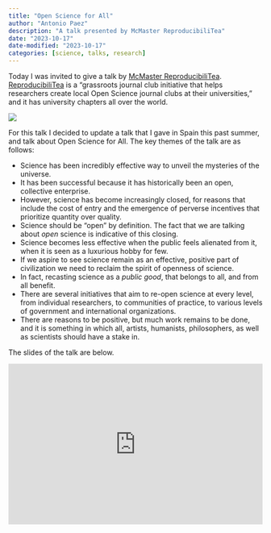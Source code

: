 ```yaml
---
title: "Open Science for All"
author: "Antonio Paez"
description: "A talk presented by McMaster ReproducibiliTea"
date: "2023-10-17"
date-modified: "2023-10-17"
categories: [science, talks, research] 
---
```


Today I was invited to give a talk by [McMaster ReproducibiliTea](https://reproducibilitea.org/journal-clubs/#McMaster). [ReproducibiliTea](https://reproducibilitea.org/) is a "grassroots journal club initiative that helps researchers create local Open Science journal clubs at their universities," and it has university chapters all over the world.

![](open-science-for-all-poster.png)

For this talk I decided to update a talk that I gave in Spain this past summer, and talk about Open Science for All. The key themes of the talk are as follows:

- Science has been incredibly effective way to unveil the mysteries of the universe.
- It has been successful because it has historically been an open, collective enterprise.
- However, science has become increasingly closed, for reasons that include the cost of entry and the emergence of perverse incentives that prioritize quantity over quality.
- Science should be "open" by definition. The fact that we are talking about _open_ science is indicative of this closing.
- Science becomes less effective when the public feels alienated from it, when it is seen as a luxurious hobby for few.
- If we aspire to see science remain as an effective, positive part of civilization we need to reclaim the spirit of openness of science.
- In fact, recasting science as a _public good_, that belongs to all, and from all benefit.
- There are several initiatives that aim to re-open science at every level, from individual researchers, to communities of practice, to various levels of government and international organizations.
- There are reasons to be positive, but much work remains to be done, and it is something in which all, artists, humanists, philosophers, as well as scientists should have a stake in.
  
The slides of the talk are below.

<div style='position: relative; padding-bottom: 56.25%; padding-top: 35px; height: 0; overflow: hidden;'><iframe sandbox='allow-scripts allow-same-origin allow-presentation' allowfullscreen='true' allowtransparency='true' frameborder='0' height='315' src='https://www.mentimeter.com/app/presentation/bl81ee71kteherq2k4xy8a6iupcf6nzm/embed' style='position: absolute; top: 0; left: 0; width: 100%; height: 100%;' width='420'></iframe></div>

